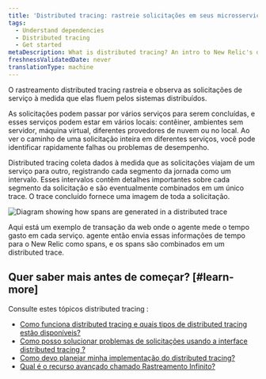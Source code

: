 ```yaml
---
title: 'Distributed tracing: rastreie solicitações em seus microsserviços'
tags:
  - Understand dependencies
  - Distributed tracing
  - Get started
metaDescription: What is distributed tracing? An intro to New Relic's distributed tracing feature.
freshnessValidatedDate: never
translationType: machine
---
```


O rastreamento distributed tracing rastreia e observa as solicitações de serviço à medida que elas fluem pelos sistemas distribuídos.

As solicitações podem passar por vários serviços para serem concluídas, e esses serviços podem estar em vários locais: contêiner, ambientes sem servidor, máquina virtual, diferentes provedores de nuvem ou no local. Ao ver o caminho de uma solicitação inteira em diferentes serviços, você pode identificar rapidamente falhas ou problemas de desempenho.

Distributed tracing coleta dados à medida que as solicitações viajam de um serviço para outro, registrando cada segmento da jornada como um intervalo. Esses intervalos contêm detalhes importantes sobre cada segmento da solicitação e são eventualmente combinados em um único trace. O trace concluído fornece uma imagem de toda a solicitação.

<img
  title="Diagram showing how spans are generated in a distributed trace"
  alt="Diagram showing how spans are generated in a distributed trace"
  src="/images/distributed-tracing_diagram_intro-to-dist-tracing.webp"
/>

<figcaption>
  Aqui está um exemplo de transação da web onde o agente mede o tempo gasto em cada serviço. agente então envia essas informações de tempo para o New Relic como spans, e os spans são combinados em um distributed trace.
</figcaption>

## Quer saber mais antes de começar? [#learn-more]

Consulte estes tópicos distributed tracing :

* [Como funciona distributed tracing e quais tipos de distributed tracing estão disponíveis?](/docs/distributed-tracing/concepts/how-new-relic-distributed-tracing-works/)
* [Como posso solucionar problemas de solicitações usando a interface distributed tracing ?](/docs/distributed-tracing/ui-data/understand-use-distributed-tracing-ui/)
* [Como devo planejar minha implementação do distributed tracing?](/docs/distributed-tracing/concepts/distributed-tracing-planning-guide/)
* [Qual é o recurso avançado chamado Rastreamento Infinito?](/docs/understand-dependencies/distributed-tracing/infinite-tracing/introduction-infinite-tracing/)
